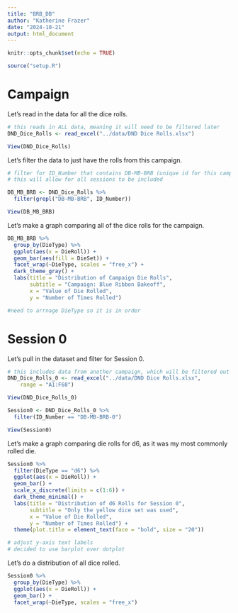 ```yaml
---
title: "BRB_DB"
author: "Katherine Frazer"
date: "2024-10-21"
output: html_document
---
```


```r
knitr::opts_chunk$set(echo = TRUE)
```

```r
source("setup.R")
```

# Campaign

Let's read in the data for all the dice rolls.

```r
# this reads in ALL data, meaning it will need to be filtered later
DND_Dice_Rolls <- read_excel("../data/DND Dice Rolls.xlsx")

View(DND_Dice_Rolls)
```

Let's filter the data to just have the rolls from this campaign.

```r
# filter for ID_Number that contains DB-MB-BRB (unique id for this campaign)
# this will allow for all sessions to be included

DB_MB_BRB <- DND_Dice_Rolls %>%
  filter(grepl("DB-MB-BRB", ID_Number))

View(DB_MB_BRB)
```

Let's make a graph comparing all of the dice rolls for the campaign.

```r
DB_MB_BRB %>%
  group_by(DieType) %>%
  ggplot(aes(x = DieRoll)) +
  geom_bar(aes(fill = DieSet)) +
  facet_wrap(~DieType, scales = "free_x") +
  dark_theme_gray() +
  labs(title = "Distribution of Campaign Die Rolls",
       subtitle = "Campaign: Blue Ribbon Bakeoff",
       x = "Value of Die Rolled",
       y = "Number of Times Rolled")

#need to arrnage DieType so it is in order
```

# Session 0

Let's pull in the dataset and filter for Session 0.

```r
# this includes data from another campaign, which will be filtered out later
DND_Dice_Rolls_0 <- read_excel("../data/DND Dice Rolls.xlsx", 
    range = "A1:F68")

View(DND_Dice_Rolls_0)

Session0 <- DND_Dice_Rolls_0 %>%
  filter(ID_Number == "DB-MB-BRB-0")

View(Session0)
```

Let's make a graph comparing die rolls for d6, as it was my most commonly rolled die.

```r
Session0 %>%
  filter(DieType == "d6") %>%
  ggplot(aes(x = DieRoll)) +
  geom_bar() +
  scale_x_discrete(limits = c(1:6)) +
  dark_theme_minimal() +
  labs(title = "Distribution of d6 Rolls for Session 0",
       subtitle = "Only the yellow dice set was used",
       x = "Value of Die Rolled",
       y = "Number of Times Rolled") +
  theme(plot.title = element_text(face = "bold", size = "20"))

# adjust y-axis text labels
# decided to use barplot over dotplot
```

Let's do a distribution of all dice rolled.

```r
Session0 %>%
  group_by(DieType) %>%
  ggplot(aes(x = DieRoll)) +
  geom_bar() +
  facet_wrap(~DieType, scales = "free_x")
```

